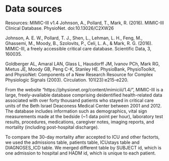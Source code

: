 # Data sources
Resources:
MIMIC-III v1.4
Johnson, A., Pollard, T., Mark, R. (2016). MIMIC-III Clinical Database. PhysioNet. doi:10.13026/C2XW26

Johnson, A. E. W., Pollard, T. J., Shen, L., Lehman, L. H., Feng, M., Ghassemi, M., Moody, B., Szolovits, P., Celi, L. A., & Mark, R. G. (2016). MIMIC-III, a freely accessible critical care database. Scientific Data, 3, 160035.

Goldberger AL, Amaral LAN, Glass L, Hausdorff JM, Ivanov PCh, Mark RG, Mietus JE, Moody GB, Peng C-K, Stanley HE. PhysioBank, PhysioToolkit, and PhysioNet: Components of a New Research Resource for Complex Physiologic Signals (2003). Circulation. 101(23):e215-e220.

From the website "https://physionet.org/content/mimiciii/1.4/", MIMIC-III is a large, freely-available database comprising deidentified health-related data associated with over forty thousand patients who stayed in critical care units of the Beth Israel Deaconess Medical Center between 2001 and 2012. The database includes information such as demographics, vital sign measurements made at the bedside (~1 data point per hour), laboratory test results, procedures, medications, caregiver notes, imaging reports, and mortality (including post-hospital discharge).

To compare the 30-day mortality after accepted to ICU and other factorts, we used the admissions table, patients table, ICUstays table and DIAGNOSES_ICD table. We merged different table by SUBJECT id, which is one admission to hospital and HADM id, which is unique to each patient.